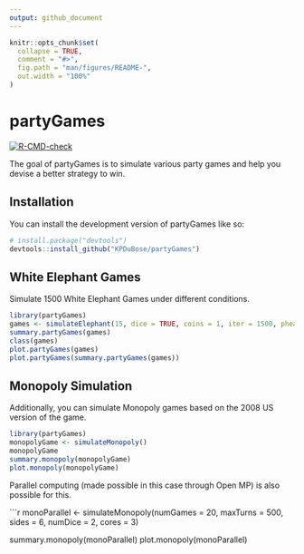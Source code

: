 ```yaml
---
output: github_document
---
```


<!-- README.md is generated from README.Rmd. Please edit that file -->

```r
knitr::opts_chunk$set(
  collapse = TRUE,
  comment = "#>",
  fig.path = "man/figures/README-",
  out.width = "100%"
)
```

# partyGames

<!-- badges: start -->
[![R-CMD-check](https://github.com/UofUEpiBio/partyGames/workflows/R-CMD-check/badge.svg)](https://github.com/UofUEpiBio/partyGames/actions)
<!-- badges: end -->

The goal of partyGames is to simulate various party games and help you devise a better strategy to win.

## Installation

You can install the development version of partyGames like so:

``` r
# install.package("devtools")
devtools::install_github("KPDuBose/partyGames")
```

## White Elephant Games

Simulate 1500 White Elephant Games under different conditions.

```r
library(partyGames)
games <- simulateElephant(15, dice = TRUE, coins = 1, iter = 1500, pheads = 0.5, sides = 6, numDice = 1)
summary.partyGames(games)
class(games)
plot.partyGames(games)
plot.partyGames(summary.partyGames(games))
```

## Monopoly Simulation

Additionally, you can simulate Monopoly games based on the 2008 US version of the game. 

```r

library(partyGames)
monopolyGame <- simulateMonopoly()
monopolyGame
summary.monopoly(monopolyGame)
plot.monopoly(monopolyGame)

```

Parallel computing (made possible in this case through Open MP) is also possible for this.

```r
monoParallel <- simulateMonopoly(numGames = 20, 
                                 maxTurns = 500, 
                                 sides    = 6, 
                                 numDice  = 2, 
                                 cores    = 3)

summary.monopoly(monoParallel)
plot.monopoly(monoParallel)
